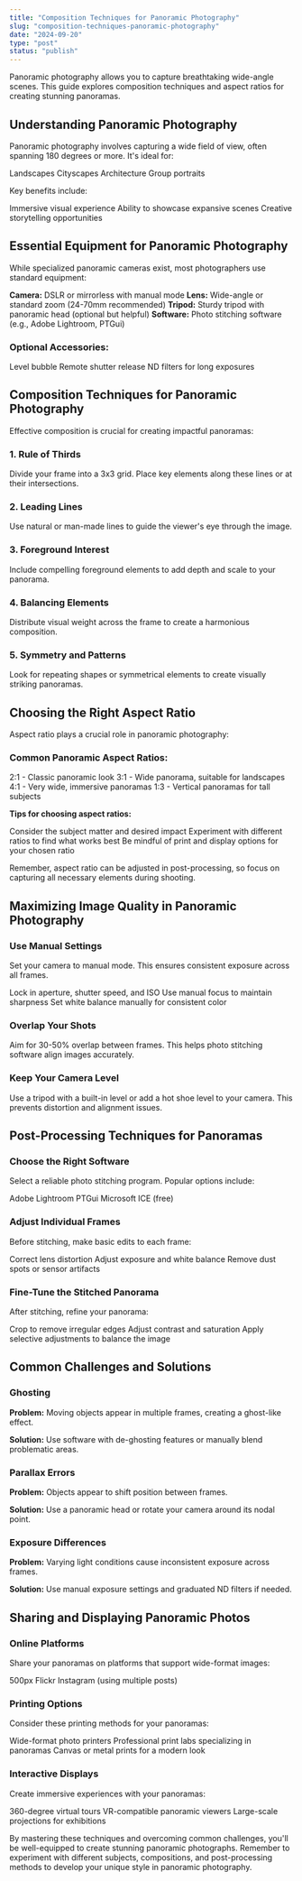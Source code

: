 ```yaml
---
title: "Composition Techniques for Panoramic Photography"
slug: "composition-techniques-panoramic-photography"
date: "2024-09-20"
type: "post"
status: "publish"
---
```


Panoramic photography allows you to capture breathtaking wide-angle scenes. This guide explores composition techniques and aspect ratios for creating stunning panoramas.

## Understanding Panoramic Photography

Panoramic photography involves capturing a wide field of view, often spanning 180 degrees or more. It's ideal for:

Landscapes
Cityscapes
Architecture
Group portraits

Key benefits include:

Immersive visual experience
Ability to showcase expansive scenes
Creative storytelling opportunities

## Essential Equipment for Panoramic Photography

While specialized panoramic cameras exist, most photographers use standard equipment:

**Camera:** DSLR or mirrorless with manual mode
**Lens:** Wide-angle or standard zoom (24-70mm recommended)
**Tripod:** Sturdy tripod with panoramic head (optional but helpful)
**Software:** Photo stitching software (e.g., Adobe Lightroom, PTGui)

### Optional Accessories:

Level bubble
Remote shutter release
ND filters for long exposures

## Composition Techniques for Panoramic Photography

Effective composition is crucial for creating impactful panoramas:

### 1. Rule of Thirds

Divide your frame into a 3x3 grid. Place key elements along these lines or at their intersections.

### 2. Leading Lines

Use natural or man-made lines to guide the viewer's eye through the image.

### 3. Foreground Interest

Include compelling foreground elements to add depth and scale to your panorama.

### 4. Balancing Elements

Distribute visual weight across the frame to create a harmonious composition.

### 5. Symmetry and Patterns

Look for repeating shapes or symmetrical elements to create visually striking panoramas.

## Choosing the Right Aspect Ratio

Aspect ratio plays a crucial role in panoramic photography:

### Common Panoramic Aspect Ratios:

2:1 - Classic panoramic look
3:1 - Wide panorama, suitable for landscapes
4:1 - Very wide, immersive panoramas
1:3 - Vertical panoramas for tall subjects

**Tips for choosing aspect ratios:**

Consider the subject matter and desired impact
Experiment with different ratios to find what works best
Be mindful of print and display options for your chosen ratio

Remember, aspect ratio can be adjusted in post-processing, so focus on capturing all necessary elements during shooting.
## Maximizing Image Quality in Panoramic Photography

### Use Manual Settings

Set your camera to manual mode. This ensures consistent exposure across all frames.

Lock in aperture, shutter speed, and ISO
Use manual focus to maintain sharpness
Set white balance manually for consistent color

### Overlap Your Shots

Aim for 30-50% overlap between frames. This helps photo stitching software align images accurately.

### Keep Your Camera Level

Use a tripod with a built-in level or add a hot shoe level to your camera. This prevents distortion and alignment issues.

## Post-Processing Techniques for Panoramas

### Choose the Right Software

Select a reliable photo stitching program. Popular options include:

Adobe Lightroom
PTGui
Microsoft ICE (free)

### Adjust Individual Frames

Before stitching, make basic edits to each frame:

Correct lens distortion
Adjust exposure and white balance
Remove dust spots or sensor artifacts

### Fine-Tune the Stitched Panorama

After stitching, refine your panorama:

Crop to remove irregular edges
Adjust contrast and saturation
Apply selective adjustments to balance the image

## Common Challenges and Solutions

### Ghosting

**Problem:** Moving objects appear in multiple frames, creating a ghost-like effect.

**Solution:** Use software with de-ghosting features or manually blend problematic areas.

### Parallax Errors

**Problem:** Objects appear to shift position between frames.

**Solution:** Use a panoramic head or rotate your camera around its nodal point.

### Exposure Differences

**Problem:** Varying light conditions cause inconsistent exposure across frames.

**Solution:** Use manual exposure settings and graduated ND filters if needed.

## Sharing and Displaying Panoramic Photos

### Online Platforms

Share your panoramas on platforms that support wide-format images:

500px
Flickr
Instagram (using multiple posts)

### Printing Options

Consider these printing methods for your panoramas:

Wide-format photo printers
Professional print labs specializing in panoramas
Canvas or metal prints for a modern look

### Interactive Displays

Create immersive experiences with your panoramas:

360-degree virtual tours
VR-compatible panoramic viewers
Large-scale projections for exhibitions

By mastering these techniques and overcoming common challenges, you'll be well-equipped to create stunning panoramic photographs. Remember to experiment with different subjects, compositions, and post-processing methods to develop your unique style in panoramic photography.